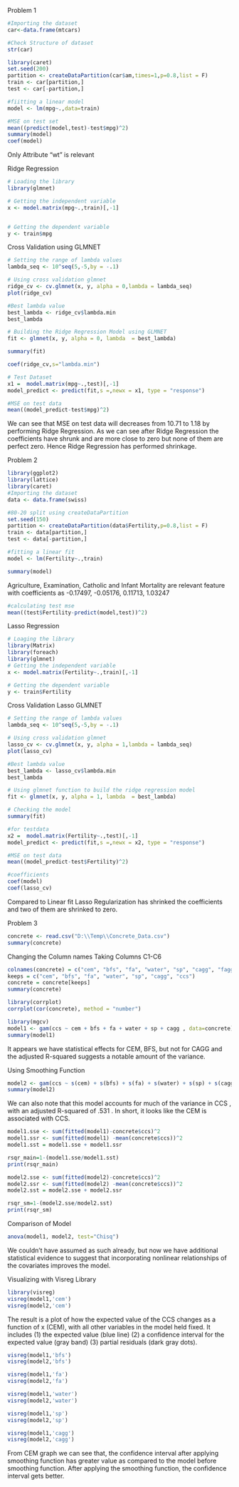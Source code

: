 Problem 1

```{r}
#Importing the dataset
car<-data.frame(mtcars)
```

```{r}
#Check Structure of dataset
str(car)
```
```{r}
library(caret)
set.seed(200)
partition <- createDataPartition(car$am,times=1,p=0.8,list = F)
train <- car[partition,]
test <- car[-partition,]
```
```{r}
#fiitting a linear model
model <- lm(mpg~.,data=train)

#MSE on test set
mean((predict(model,test)-test$mpg)^2)
summary(model)
coef(model)
```
Only Attribute "wt" is relevant


Ridge Regression
```{r}
# Loading the library
library(glmnet)
```

```{r}
# Getting the independent variable
x <- model.matrix(mpg~.,train)[,-1]


# Getting the dependent variable
y <- train$mpg
```


Cross Validation using GLMNET
```{r}
# Setting the range of lambda values
lambda_seq <- 10^seq(5,-5,by = -.1)

# Using cross validation glmnet
ridge_cv <- cv.glmnet(x, y, alpha = 0,lambda = lambda_seq)
plot(ridge_cv)

```


```{r}
#Best lambda value
best_lambda <- ridge_cv$lambda.min
best_lambda

```

```{r}
# Building the Ridge Regression Model using GLMNET
fit <- glmnet(x, y, alpha = 0, lambda  = best_lambda)
```


```{r}
summary(fit)

```


```{r}
coef(ridge_cv,s="lambda.min")
```


```{r}
# Test Dataset
x1 =  model.matrix(mpg~.,test)[,-1]
model_predict <- predict(fit,s =,newx = x1, type = "response")

#MSE on test data
mean((model_predict-test$mpg)^2)
```
We can see that MSE on test data will decreases from 10.71 to 1.18 by
performing Ridge Regression.
As we can see after Ridge Regression the coefficients have  shrunk and are more close to zero but none of them are perfect zero.
Hence Ridge Regression has performed shrinkage.






Problem 2

```{r}
library(ggplot2)
library(lattice)
library(caret)
#Importing the dataset
data <- data.frame(swiss)

```


```{r}

#80-20 split using createDataPartition
set.seed(150)
partition <- createDataPartition(data$Fertility,p=0.8,list = F)
train <- data[partition,]
test <- data[-partition,]

```


```{r}
#fitting a linear fit
model <- lm(Fertility~.,train)

summary(model)

```
Agriculture, Examination, Catholic and Infant Mortality are relevant feature with coefficients as -0.17497, -0.05176,
0.11713, 1.03247




```{r}
#calculating test mse
mean((test$Fertility-predict(model,test))^2)
```

Lasso Regression
```{r}
# Loaging the library
library(Matrix)
library(foreach)
library(glmnet)
# Getting the independent variable
x <- model.matrix(Fertility~.,train)[,-1]

# Getting the dependent variable
y <- train$Fertility
```

Cross Validation Lasso GLMNET
```{r}
# Setting the range of lambda values
lambda_seq <- 10^seq(5,-5,by = -.1)

# Using cross validation glmnet
lasso_cv <- cv.glmnet(x, y, alpha = 1,lambda = lambda_seq)
plot(lasso_cv)

```


```{r}
#Best lambda value
best_lambda <- lasso_cv$lambda.min
best_lambda

```

```{r}
# Using glmnet function to build the ridge regression model
fit <- glmnet(x, y, alpha = 1, lambda  = best_lambda)

# Checking the model
summary(fit)

```


```{r}
#for testdata
x2 =  model.matrix(Fertility~.,test)[,-1]
model_predict <- predict(fit,s =,newx = x2, type = "response")
```


```{r}
#MSE on test data
mean((model_predict-test$Fertility)^2)
```


```{r}
#coefficients
coef(model)
coef(lasso_cv)
```
Compared to Linear fit Lasso Regularization has shrinked the coefficients and two of them are shrinked to
zero.



Problem 3
```{r}
concrete <- read.csv("D:\\Temp\\Concrete_Data.csv")
summary(concrete)
```

Changing the Column names
Taking Columns C1-C6
```{r}
colnames(concrete) = c("cem", "bfs", "fa", "water", "sp", "cagg", "fagg", "age", "ccs")
keeps = c("cem", "bfs", "fa", "water", "sp", "cagg", "ccs")
concrete = concrete[keeps]
summary(concrete)
```

```{r}
library(corrplot)
corrplot(cor(concrete), method = "number")
```

```{r}

library(mgcv)
model1 <- gam(ccs ~ cem + bfs + fa + water + sp + cagg , data=concrete)
summary(model1)

```
It appears we have statistical effects for CEM, BFS, but not for CAGG and the adjusted R-squared suggests a notable amount of the variance.

Using Smoothing Function
```{r}
model2 <- gam(ccs ~ s(cem) + s(bfs) + s(fa) + s(water) + s(sp) + s(cagg) , data=concrete)
summary(model2)
```

We can also note that this model accounts for much of the variance in CCS , with an adjusted R-squared of .531 . In short, it looks like the CEM is associated with CCS.



```{r}
model1.sse <- sum(fitted(model1)-concrete$ccs)^2
model1.ssr <- sum(fitted(model1) -mean(concrete$ccs))^2
model1.sst = model1.sse + model1.ssr

rsqr_main=1-(model1.sse/model1.sst)
print(rsqr_main)
```
```{r}
model2.sse <- sum(fitted(model2)-concrete$ccs)^2
model2.ssr <- sum(fitted(model2) -mean(concrete$ccs))^2
model2.sst = model2.sse + model2.ssr

rsqr_sm=1-(model2.sse/model2.sst)
print(rsqr_sm)
```


Comparison of Model
```{r}
anova(model1, model2, test="Chisq")

```

We couldn’t have assumed as such already, but now we have additional statistical evidence to suggest that incorporating nonlinear relationships of the covariates improves the model.


Visualizing with Visreg Library
```{r}
library(visreg)
visreg(model1,'cem')
visreg(model2,'cem') 
```
The result is a plot of how the expected value of the CCS changes as a function of x (CEM), with all other variables in the model held fixed.
It includes 
(1) the expected value (blue line) 
(2) a confidence interval for the expected value (gray band)
(3) partial residuals (dark gray dots).



```{r}
visreg(model1,'bfs') 
visreg(model2,'bfs') 
```

```{r}
visreg(model1,'fa') 
visreg(model2,'fa')
```

```{r}
visreg(model1,'water') 
visreg(model2,'water')
```

```{r}
visreg(model1,'sp') 
visreg(model2,'sp')
```


```{r}
visreg(model1,'cagg') 
visreg(model2,'cagg')
```



From CEM  graph we can see that, the confidence interval after applying smoothing function has greater value as compared to the model before smoothing function.
After applying the smoothing function, the confidence interval gets better.

















